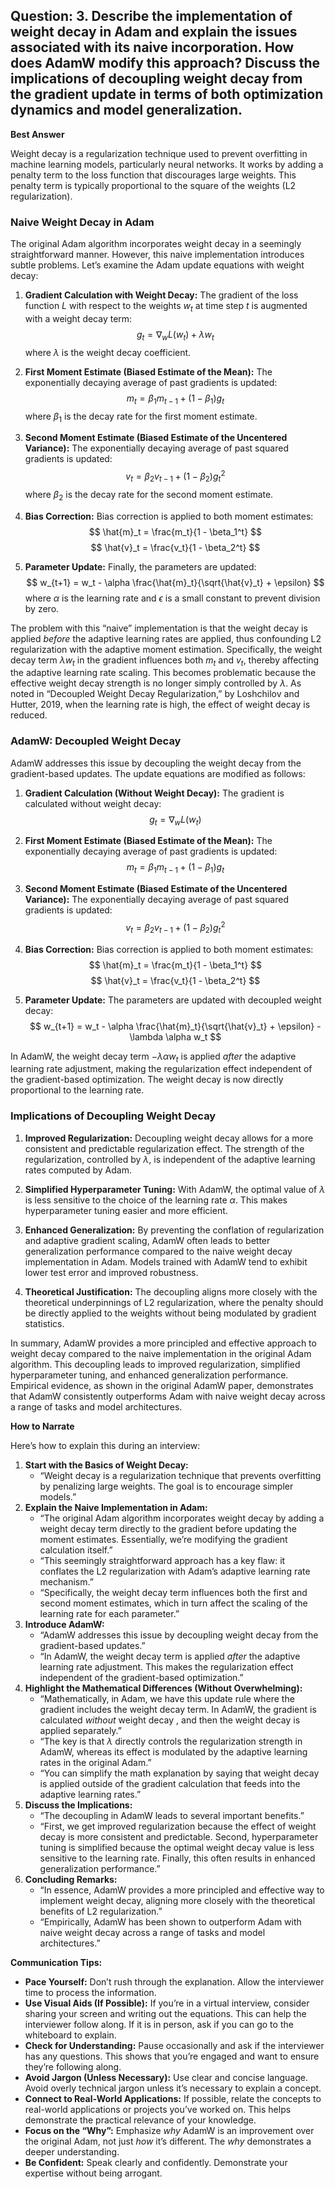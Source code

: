 ## Question: 3. Describe the implementation of weight decay in Adam and explain the issues associated with its naive incorporation. How does AdamW modify this approach? Discuss the implications of decoupling weight decay from the gradient update in terms of both optimization dynamics and model generalization.

**Best Answer**

Weight decay is a regularization technique used to prevent overfitting in machine learning models, particularly neural networks. It works by adding a penalty term to the loss function that discourages large weights. This penalty term is typically proportional to the square of the weights (L2 regularization).

### Naive Weight Decay in Adam

The original Adam algorithm incorporates weight decay in a seemingly straightforward manner. However, this naive implementation introduces subtle problems. Let's examine the Adam update equations with weight decay:

1.  **Gradient Calculation with Weight Decay:** The gradient of the loss function $L$ with respect to the weights $w_t$ at time step $t$ is augmented with a weight decay term:
    $$
    g_t = \nabla_w L(w_t) + \lambda w_t
    $$
    where $\lambda$ is the weight decay coefficient.

2.  **First Moment Estimate (Biased Estimate of the Mean):** The exponentially decaying average of past gradients is updated:
    $$
    m_t = \beta_1 m_{t-1} + (1 - \beta_1) g_t
    $$
    where $\beta_1$ is the decay rate for the first moment estimate.

3.  **Second Moment Estimate (Biased Estimate of the Uncentered Variance):** The exponentially decaying average of past squared gradients is updated:
    $$
    v_t = \beta_2 v_{t-1} + (1 - \beta_2) g_t^2
    $$
    where $\beta_2$ is the decay rate for the second moment estimate.

4.  **Bias Correction:** Bias correction is applied to both moment estimates:
    $$
    \hat{m}_t = \frac{m_t}{1 - \beta_1^t}
    $$
    $$
    \hat{v}_t = \frac{v_t}{1 - \beta_2^t}
    $$

5.  **Parameter Update:** Finally, the parameters are updated:
    $$
    w_{t+1} = w_t - \alpha \frac{\hat{m}_t}{\sqrt{\hat{v}_t} + \epsilon}
    $$
    where $\alpha$ is the learning rate and $\epsilon$ is a small constant to prevent division by zero.

The problem with this "naive" implementation is that the weight decay is applied *before* the adaptive learning rates are applied, thus confounding L2 regularization with the adaptive moment estimation. Specifically, the weight decay term $\lambda w_t$ in the gradient influences both $m_t$ and $v_t$, thereby affecting the adaptive learning rate scaling. This becomes problematic because the effective weight decay strength is no longer simply controlled by $\lambda$. As noted in "Decoupled Weight Decay Regularization," by Loshchilov and Hutter, 2019,  when the learning rate is high, the effect of weight decay is reduced.

### AdamW: Decoupled Weight Decay

AdamW addresses this issue by decoupling the weight decay from the gradient-based updates. The update equations are modified as follows:

1.  **Gradient Calculation (Without Weight Decay):** The gradient is calculated without weight decay:
    $$
    g_t = \nabla_w L(w_t)
    $$

2.  **First Moment Estimate (Biased Estimate of the Mean):** The exponentially decaying average of past gradients is updated:
    $$
    m_t = \beta_1 m_{t-1} + (1 - \beta_1) g_t
    $$

3.  **Second Moment Estimate (Biased Estimate of the Uncentered Variance):** The exponentially decaying average of past squared gradients is updated:
    $$
    v_t = \beta_2 v_{t-1} + (1 - \beta_2) g_t^2
    $$

4.  **Bias Correction:** Bias correction is applied to both moment estimates:
    $$
    \hat{m}_t = \frac{m_t}{1 - \beta_1^t}
    $$
    $$
    \hat{v}_t = \frac{v_t}{1 - \beta_2^t}
    $$

5.  **Parameter Update:** The parameters are updated with decoupled weight decay:
    $$
    w_{t+1} = w_t - \alpha \frac{\hat{m}_t}{\sqrt{\hat{v}_t} + \epsilon} - \lambda \alpha w_t
    $$

In AdamW, the weight decay term $-\lambda \alpha w_t$ is applied *after* the adaptive learning rate adjustment, making the regularization effect independent of the gradient-based optimization.  The weight decay is now directly proportional to the learning rate.

### Implications of Decoupling Weight Decay

1.  **Improved Regularization:** Decoupling weight decay allows for a more consistent and predictable regularization effect. The strength of the regularization, controlled by $\lambda$, is independent of the adaptive learning rates computed by Adam.

2.  **Simplified Hyperparameter Tuning:**  With AdamW, the optimal value of $\lambda$ is less sensitive to the choice of the learning rate $\alpha$. This makes hyperparameter tuning easier and more efficient.

3.  **Enhanced Generalization:** By preventing the conflation of regularization and adaptive gradient scaling, AdamW often leads to better generalization performance compared to the naive weight decay implementation in Adam. Models trained with AdamW tend to exhibit lower test error and improved robustness.

4.  **Theoretical Justification:** The decoupling aligns more closely with the theoretical underpinnings of L2 regularization, where the penalty should be directly applied to the weights without being modulated by gradient statistics.

In summary, AdamW provides a more principled and effective approach to weight decay compared to the naive implementation in the original Adam algorithm. This decoupling leads to improved regularization, simplified hyperparameter tuning, and enhanced generalization performance.  Empirical evidence, as shown in the original AdamW paper, demonstrates that AdamW consistently outperforms Adam with naive weight decay across a range of tasks and model architectures.

**How to Narrate**

Here's how to explain this during an interview:

1.  **Start with the Basics of Weight Decay:**
    *   "Weight decay is a regularization technique that prevents overfitting by penalizing large weights. The goal is to encourage simpler models."

2.  **Explain the Naive Implementation in Adam:**
    *   "The original Adam algorithm incorporates weight decay by adding a weight decay term directly to the gradient before updating the moment estimates.  Essentially, we're modifying the gradient calculation itself."
    *   "This seemingly straightforward approach has a key flaw: it conflates the L2 regularization with Adam's adaptive learning rate mechanism."
    *   "Specifically, the weight decay term influences both the first and second moment estimates, which in turn affect the scaling of the learning rate for each parameter."

3.  **Introduce AdamW:**
    *   "AdamW addresses this issue by decoupling weight decay from the gradient-based updates."
    *   "In AdamW, the weight decay term is applied *after* the adaptive learning rate adjustment. This makes the regularization effect independent of the gradient-based optimization."

4.  **Highlight the Mathematical Differences (Without Overwhelming):**
    *   "Mathematically, in Adam, we have this update rule <show the equation for Adam> where the gradient includes the weight decay term. In AdamW, the gradient is calculated *without* weight decay <show the AdamW equation>, and then the weight decay is applied separately."
    *   "The key is that $\lambda$ directly controls the regularization strength in AdamW, whereas its effect is modulated by the adaptive learning rates in the original Adam."
    *   "You can simplify the math explanation by saying that weight decay is applied outside of the gradient calculation that feeds into the adaptive learning rates."

5.  **Discuss the Implications:**
    *   "The decoupling in AdamW leads to several important benefits."
    *   "First, we get improved regularization because the effect of weight decay is more consistent and predictable. Second, hyperparameter tuning is simplified because the optimal weight decay value is less sensitive to the learning rate. Finally, this often results in enhanced generalization performance."

6.  **Concluding Remarks:**
    *   "In essence, AdamW provides a more principled and effective way to implement weight decay, aligning more closely with the theoretical benefits of L2 regularization."
    *   "Empirically, AdamW has been shown to outperform Adam with naive weight decay across a range of tasks and model architectures."

**Communication Tips:**

*   **Pace Yourself:** Don't rush through the explanation. Allow the interviewer time to process the information.
*   **Use Visual Aids (If Possible):** If you're in a virtual interview, consider sharing your screen and writing out the equations. This can help the interviewer follow along.  If it is in person, ask if you can go to the whiteboard to explain.
*   **Check for Understanding:** Pause occasionally and ask if the interviewer has any questions. This shows that you're engaged and want to ensure they're following along.
*   **Avoid Jargon (Unless Necessary):** Use clear and concise language. Avoid overly technical jargon unless it's necessary to explain a concept.
*   **Connect to Real-World Applications:** If possible, relate the concepts to real-world applications or projects you've worked on. This helps demonstrate the practical relevance of your knowledge.
*   **Focus on the "Why":** Emphasize *why* AdamW is an improvement over the original Adam, not just *how* it's different. The *why* demonstrates a deeper understanding.
*   **Be Confident:** Speak clearly and confidently. Demonstrate your expertise without being arrogant.

